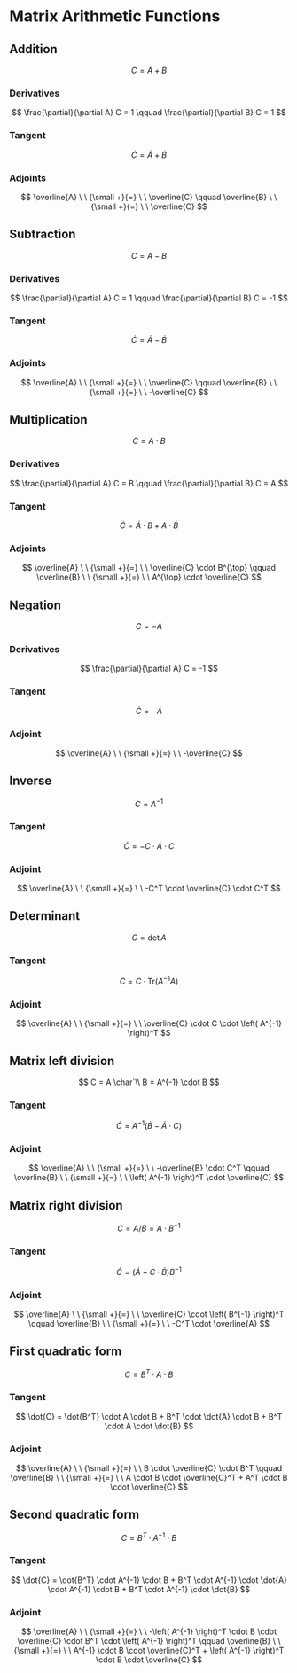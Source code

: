 # Matrix Arithmetic Functions

## Addition

$$
C = A + B
$$

### Derivatives {-}

$$
\frac{\partial}{\partial A} C = 1
\qquad
\frac{\partial}{\partial B} C = 1
$$

### Tangent {-}

$$
\dot{C} = \dot{A} + \dot{B}
$$

### Adjoints {-}

$$
\overline{A} \ \ {\small +}{=} \ \ \overline{C}
\qquad
\overline{B} \ \ {\small +}{=} \ \ \overline{C}
$$

## Subtraction

$$
C = A - B
$$

### Derivatives {-}

$$
\frac{\partial}{\partial A} C = 1
\qquad
\frac{\partial}{\partial B} C = -1
$$

### Tangent {-}

$$
\dot{C} = \dot{A} - \dot{B}
$$

### Adjoints {-}

$$
\overline{A} \ \ {\small +}{=} \ \ \overline{C}
\qquad
\overline{B} \ \ {\small +}{=} \ \ -\overline{C}
$$

## Multiplication

$$
C = A \cdot B
$$

### Derivatives {-}

$$
\frac{\partial}{\partial A} C = B
\qquad
\frac{\partial}{\partial B} C = A
$$

### Tangent {-}

$$
\dot{C} = \dot{A} \cdot B + A \cdot \dot{B}
$$

### Adjoints {-}

$$
\overline{A} \ \ {\small +}{=} \ \ \overline{C} \cdot B^{\top}
\qquad
\overline{B} \ \ {\small +}{=} \ \ A^{\top} \cdot \overline{C}
$$

## Negation

$$
C = -A
$$

### Derivatives {-}

$$
\frac{\partial}{\partial A} C = -1
$$

### Tangent {-}

$$
\dot{C} = -\dot{A}
$$

### Adjoint {-}

$$
\overline{A} \ \ {\small +}{=} \ \ -\overline{C}
$$

## Inverse

$$
C = A^{-1}
$$

### Tangent {-}

$$
\dot{C} = -C \cdot \dot{A} \cdot C
$$

### Adjoint {-}

$$
\overline{A} \ \ {\small +}{=} \ \ -C^T \cdot \overline{C} \cdot C^T
$$

## Determinant

$$
C = \det{A}
$$

### Tangent {-}

$$
\dot{C} = C \cdot \textrm{Tr} \left( A^{-1} \dot{A}\right)
$$

### Adjoint {-}

$$
\overline{A} \ \ {\small +}{=} \ \ \overline{C} \cdot C \cdot \left( A^{-1} \right)^T
$$

## Matrix left division

$$
C = A \char`\\ B = A^{-1} \cdot B
$$

### Tangent {-}

$$
\dot{C} = A^{-1} \left( \dot{B} - \dot{A} \cdot C \right)
$$

### Adjoint {-}

$$
\overline{A} \ \ {\small +}{=} \ \ -\overline{B} \cdot C^T
\qquad
\overline{B} \ \ {\small +}{=} \ \ \left( A^{-1} \right)^T \cdot \overline{C}
$$

## Matrix right division

$$
C = A / B = A \cdot B^{-1}
$$

### Tangent {-}

$$
\dot{C} = \left( \dot{A} - C \cdot \dot{B} \right) B^{-1}
$$

### Adjoint {-}

$$
\overline{A} \ \ {\small +}{=} \ \ \overline{C} \cdot \left( B^{-1} \right)^T
\qquad
\overline{B} \ \ {\small +}{=} \ \ -C^T \cdot \overline{A}
$$

## First quadratic form

$$
C = B^T \cdot A \cdot B
$$

### Tangent {-}

$$
\dot{C} = \dot{B^T} \cdot A \cdot B + B^T \cdot \dot{A} \cdot B + B^T \cdot A \cdot \dot{B}
$$

### Adjoint {-}

$$
\overline{A} \ \ {\small +}{=} \ \ B \cdot \overline{C} \cdot B^T
\qquad
\overline{B} \ \ {\small +}{=} \ \ A \cdot B \cdot \overline{C}^T + A^T \cdot B \cdot \overline{C}
$$

## Second quadratic form

$$
C = B^T \cdot A^{-1} \cdot B
$$

### Tangent {-}

$$
\dot{C} = \dot{B^T} \cdot A^{-1} \cdot B + B^T \cdot A^{-1} \cdot \dot{A} \cdot A^{-1} \cdot B + B^T \cdot A^{-1} \cdot \dot{B}
$$

### Adjoint {-}

$$
\overline{A} \ \ {\small +}{=} \ \ -\left( A^{-1} \right)^T \cdot B \cdot \overline{C} \cdot B^T \cdot \left( A^{-1} \right)^T
\qquad
\overline{B} \ \ {\small +}{=} \ \ A^{-1} \cdot B \cdot \overline{C}^T + \left( A^{-1} \right)^T \cdot B \cdot \overline{C}
$$